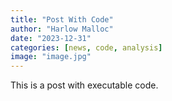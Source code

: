 ```yaml
---
title: "Post With Code"
author: "Harlow Malloc"
date: "2023-12-31"
categories: [news, code, analysis]
image: "image.jpg"
---
```


This is a post with executable code.
